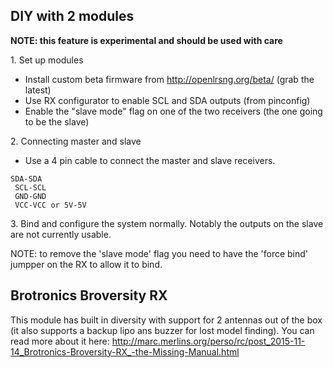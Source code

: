 == DIY with 2 modules ==
'''NOTE: this feature is experimental and should be used with care'''

1. Set up modules
* Install custom beta firmware from http://openlrsng.org/beta/ (grab the latest)
* Use RX configurator to enable SCL and SDA outputs (from pinconfig)
* Enable the "slave mode" flag on one of the two receivers (the one going to be the slave)
2. Connecting master and slave
* Use a 4 pin cable to connect the master and slave receivers.
 <nowiki>SDA-SDA
 SCL-SCL
 GND-GND
 VCC-VCC or 5V-5V</nowiki>
3. Bind and configure the system normally. Notably the outputs on the slave are not currently usable.

NOTE: to remove the 'slave mode' flag you need to have the 'force bind' jumpper on the RX to allow it to bind. 

== Brotronics Broversity RX ==
This module has built in diversity with support for 2 antennas out of the box (it also supports a backup lipo ans buzzer for lost model finding).
You can read more about it here: http://marc.merlins.org/perso/rc/post_2015-11-14_Brotronics-Broversity-RX_-the-Missing-Manual.html